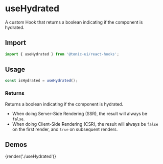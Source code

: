 # useHydrated

A custom Hook that returns a boolean indicating if the component is hydrated.

## Import

```js
import { useHydrated } from '@tonic-ui/react-hooks';
```

## Usage

```js
const isHydrated = useHydrated();
```

### Returns

Returns a boolean indicating if the component is hydrated.
* When doing Server-Side Rendering (SSR), the result will always be `false`.
* When doing Client-Side Rendering (CSR), the result will always be `false` on the first render, and `true` on subsequent renders.

## Demos

{render('./useHydrated')}
